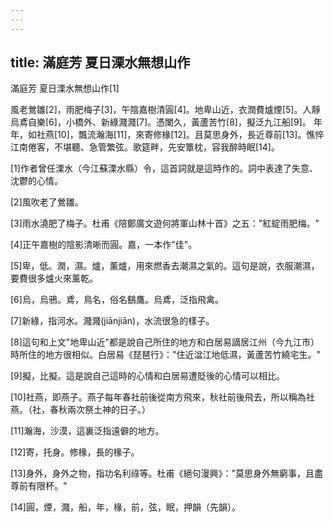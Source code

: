 ```yaml
---
---
---
```

title: 滿庭芳 夏日溧水無想山作
---




滿庭芳 夏日溧水無想山作[1]

風老鶯雛[2]，雨肥梅子[3]，午陰嘉樹清圓[4]。地卑山近，衣潤費爐煙[5]。人靜烏鳶自樂[6]，小橋外、新綠濺濺[7]。憑闌久，黃蘆苦竹[8]，擬泛九江船[9]。 年年，如社燕[10]，飄流瀚海[11]，來寄修椽[12]。且莫思身外，長近尊前[13]。憔悴江南倦客，不堪聽、急管繁弦。歌筵畔，先安簟枕，容我醉時眠[14]。

[1]作者曾任溧水（今江蘇溧水縣）令，這首詞就是這時作的。詞中表達了失意、沈鬱的心情。

[2]風吹老了鶯雛。

[3]雨水澆肥了梅子。杜甫《陪鄭廣文遊何將軍山林十首》之五："紅綻雨肥梅。"

[4]正午嘉樹的陰影清晰而圓。嘉，一本作"佳"。

[5]卑，低。潤，濕。爐，薰爐，用來燃香去潮濕之氣的。這句是說，衣服潮濕，要費很多爐火來薰乾。

[6]烏，烏鴉。鳶，鳥名，俗名鷂鷹。烏鳶，泛指飛禽。

[7]新綠，指河水。濺濺(jiānjiān)，水流很急的樣子。

[8]這句和上文"地卑山近"都是說自己所住的地方和白居易謫居江州（今九江市）時所住的地方很相似。白居易《琵琶行》："住近湓江地低濕，黃蘆苦竹繞宅生。"

[9]擬，比擬。這是說自己這時的心情和白居易遭貶後的心情可以相比。

[10]社燕，即燕子。燕子每年春社前後從南方飛來，秋社前後飛去，所以稱為社燕。（社，春秋兩次祭土神的日子。）

[11]瀚海，沙漠，這裏泛指遠僻的地方。

[12]寄，托身。修椽，長的椽子。

[13]身外，身外之物，指功名利祿等。杜甫《絕句漫興》："莫思身外無窮事，且盡尊前有限杯。"

[14]圓，煙，濺，船，年，椽，前，弦，眠，押韻（先韻）。